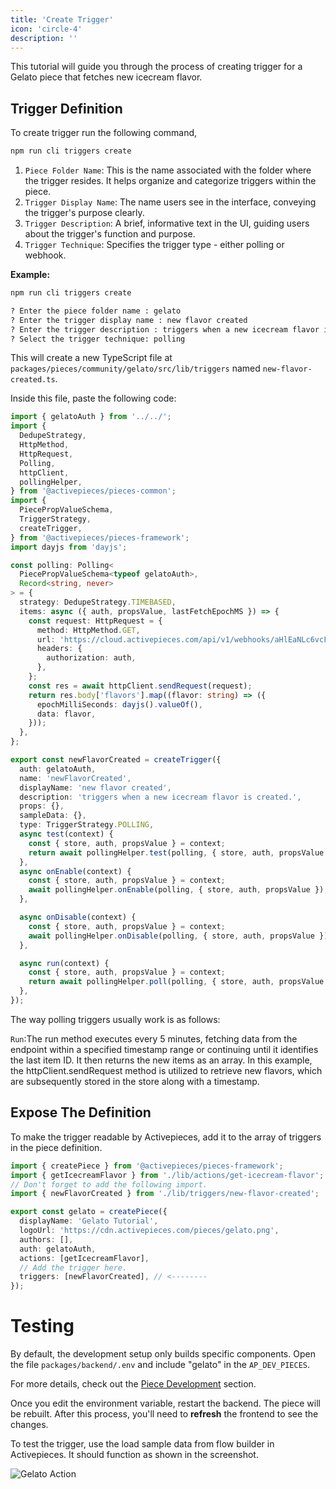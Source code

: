 ```yaml
---
title: 'Create Trigger'
icon: 'circle-4'
description: ''
---
```


This tutorial will guide you through the process of creating trigger for a Gelato piece that fetches new icecream flavor.

## Trigger Definition

To create trigger run the following command,

```bash
npm run cli triggers create
```

1. `Piece Folder Name`: This is the name associated with the folder where the trigger resides. It helps organize and categorize triggers within the piece.
2. `Trigger Display Name`: The name users see in the interface, conveying the trigger's purpose clearly.
3. `Trigger Description`: A brief, informative text in the UI, guiding users about the trigger's function and purpose.
4. `Trigger Technique`: Specifies the trigger type - either polling or webhook.

**Example:**

```bash
npm run cli triggers create

? Enter the piece folder name : gelato
? Enter the trigger display name : new flavor created
? Enter the trigger description : triggers when a new icecream flavor is created.
? Select the trigger technique: polling
```

This will create a new TypeScript file at `packages/pieces/community/gelato/src/lib/triggers` named `new-flavor-created.ts`.

Inside this file, paste the following code:

```ts
import { gelatoAuth } from '../../';
import {
  DedupeStrategy,
  HttpMethod,
  HttpRequest,
  Polling,
  httpClient,
  pollingHelper,
} from '@activepieces/pieces-common';
import {
  PiecePropValueSchema,
  TriggerStrategy,
  createTrigger,
} from '@activepieces/pieces-framework';
import dayjs from 'dayjs';

const polling: Polling<
  PiecePropValueSchema<typeof gelatoAuth>,
  Record<string, never>
> = {
  strategy: DedupeStrategy.TIMEBASED,
  items: async ({ auth, propsValue, lastFetchEpochMS }) => {
    const request: HttpRequest = {
      method: HttpMethod.GET,
      url: 'https://cloud.activepieces.com/api/v1/webhooks/aHlEaNLc6vcF1nY2XJ2ed/sync',
      headers: {
        authorization: auth,
      },
    };
    const res = await httpClient.sendRequest(request);
    return res.body['flavors'].map((flavor: string) => ({
      epochMilliSeconds: dayjs().valueOf(),
      data: flavor,
    }));
  },
};

export const newFlavorCreated = createTrigger({
  auth: gelatoAuth,
  name: 'newFlavorCreated',
  displayName: 'new flavor created',
  description: 'triggers when a new icecream flavor is created.',
  props: {},
  sampleData: {},
  type: TriggerStrategy.POLLING,
  async test(context) {
    const { store, auth, propsValue } = context;
    return await pollingHelper.test(polling, { store, auth, propsValue });
  },
  async onEnable(context) {
    const { store, auth, propsValue } = context;
    await pollingHelper.onEnable(polling, { store, auth, propsValue });
  },

  async onDisable(context) {
    const { store, auth, propsValue } = context;
    await pollingHelper.onDisable(polling, { store, auth, propsValue });
  },

  async run(context) {
    const { store, auth, propsValue } = context;
    return await pollingHelper.poll(polling, { store, auth, propsValue });
  },
});
```

The way polling triggers usually work is as follows:

`Run`:The run method executes every 5 minutes, fetching data from the endpoint within a specified timestamp range or continuing until it identifies the last item ID. It then returns the new items as an array. In this example, the httpClient.sendRequest method is utilized to retrieve new flavors, which are subsequently stored in the store along with a timestamp.

## Expose The Definition

To make the trigger readable by Activepieces, add it to the array of triggers in the piece definition.

```typescript
import { createPiece } from '@activepieces/pieces-framework';
import { getIcecreamFlavor } from './lib/actions/get-icecream-flavor';
// Don't forget to add the following import.
import { newFlavorCreated } from './lib/triggers/new-flavor-created';

export const gelato = createPiece({
  displayName: 'Gelato Tutorial',
  logoUrl: 'https://cdn.activepieces.com/pieces/gelato.png',
  authors: [],
  auth: gelatoAuth,
  actions: [getIcecreamFlavor],
  // Add the trigger here.
  triggers: [newFlavorCreated], // <--------
});
```

# Testing

By default, the development setup only builds specific components. Open the file `packages/backend/.env` and include "gelato" in the `AP_DEV_PIECES`.

For more details, check out the [Piece Development](../development-setup/getting-started) section.

Once you edit the environment variable, restart the backend. The piece will be rebuilt. After this process, you'll need to **refresh** the frontend to see the changes.

To test the trigger, use the load sample data from flow builder in Activepieces. It should function as shown in the screenshot.

![Gelato Action](/resources/screenshots/gelato-trigger.png)